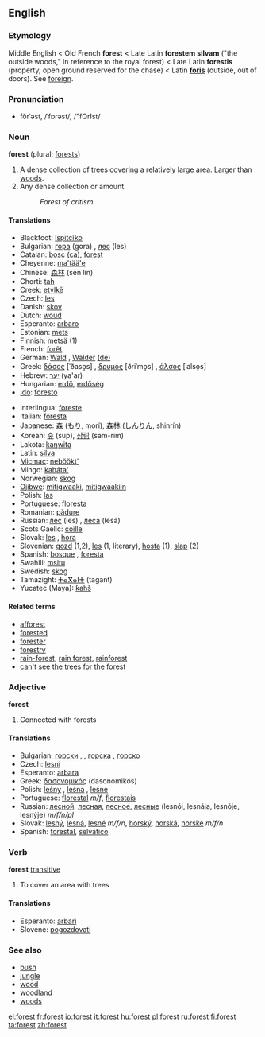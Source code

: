 ==English==

===Etymology===
Middle English < Old French '''forest''' < Late Latin '''forestem silvam''' ("the outside woods," in reference to the royal forest) < Late Latin '''forestis''' (property, open ground reserved for the chase) < Latin '''[[foris]]''' (outside, out of doors). See [[foreign]].

===Pronunciation===
*fŏrˈəst, /ˈfɒrəst/, /"fQrIst/

===Noun===
'''forest''' (plural: [[forests]])
#A dense collection of [[tree]]s covering a relatively large area.  Larger than [[woods]].
#Any dense collection or amount. 
#:''Forest of critism.''

====Translations====
{{top}}
*Blackfoot: [[ĭspitcĭko]]
*Bulgarian: [[гора]] (gora) {{f}}, [[лес]] (les) {{m}}
*Catalan: [[bosc]] {{m}} [[:ca:bosc|(ca)]], [[forest#Catalan|forest]] {{f}}
*Cheyenne: [[ma'tää'e]]
*Chinese: [[森林]] (sēn lín)<!--, [[御猎场]]-->
*Chorti: [[tah]]
*Creek: [[etvlkē]]
*Czech: [[les]] {{m}}
*Danish: [[skov]] {{m}}
*Dutch: [[woud]] {{n}}
*Esperanto: [[arbaro]]
*Estonian: [[mets]]
*Finnish: [[metsä]] (1)
*French: [[forêt]] {{f}}
*German: [[Wald]] {{m}}, [[Wälder]] {{p}} [[:de:Wald|(de)]]
*Greek: [[δάσος]] [ˈðaso̞s] {{n}}, [[δρυμός]] [ðriˈmo̞s] {{m}}, [[άλσος]] [ˈalso̞s] {{n}}
*Hebrew: [[יער]] (ya'ar) {{m}}
*Hungarian: [[erdő]], [[erdőség]]
* [[w:Ido|Ido]]: [[foresto]]
{{mid}}
*Interlingua: [[foreste]]
*Italian: [[foresta]] {{f}}
*Japanese: [[森]] ([[もり]], morí), [[森林]] ([[しんりん]], shinrín)
*Korean: [[숲]] (sup), [[삼림]] (sam-rim)
*Lakota: [[kaƞwita]]
*Latin: [[silva]] {{f}}
*[[Micmac]]: [[nebŏŏkt']]
*Mingo: [[kaháta']]
*Norwegian: [[skog]] {{m}}
*[[Ojibwe]]: [[mitigwaaki]], [[mitigwaakiin]] {{p}}
*Polish: [[las]] {{m}}
*Portuguese: [[floresta]] {{f}}
*Romanian: [[pădure]] {{f}}
*Russian: [[лес]] (les) {{m}}, [[леса]] (lesá) {{p}}
*Scots Gaelic: [[coille]] {{f}}
*Slovak: [[les]] {{m}}, [[hora#Slovak|hora]] {{f}}
*Slovenian: [[gozd]] {{m}} (1,2), [[les]] {{m}} (1, literary), [[hosta]] {{f}} (1), [[slap]] {{m}} (2)
*Spanish: [[bosque]] {{m}}, [[foresta]] {{f}}
*Swahili: [[msitu]]
*Swedish: [[skog]]
*Tamazight: [[ⵜⴰⴳⴰⵏⵜ]] (tagant) {{f}}
*Yucatec (Maya): [[ƙahš]]
{{bottom}}

====Related terms====
*[[afforest]]
*[[forested]]
*[[forester]]
*[[forestry]]
*[[rain-forest]], [[rain forest]], [[rainforest]]
*[[can't see the trees for the forest]]

===Adjective===
'''forest'''
#Connected with forests
<!-- isn't this another case of a noun used as modifier? -->
<!-- Seems to be -- why is this listed as an adjective? -->

====Translations====
*Bulgarian: [[горски]] {{m}}, {{p}}, [[горска]] {{f}}, [[горско]] {{n}}
*Czech: [[lesní]] {{m}}
*Esperanto: [[arbara]]  
*Greek: [[δασονομικός]] (dasonomikós)
*Polish: [[leśny]] {{m}}, [[leśna]] {{f}}, [[leśne]] {{n}}
*Portuguese: [[florestal]] ''m/f'', [[florestais]] {{p}}
*Russian: [[лесной]], [[лесная]], [[лесное]], [[лесные]] (lesnój, lesnája, lesnóje, lesnýje) ''m/f/n/pl''
*Slovak: [[lesný]], [[lesná]], [[lesné]] ''m/f/n'', [[horský]], [[horská]], [[horské]] ''m/f/n''
*Spanish: [[forestal]], [[selvático]]

===Verb===
'''forest''' [[transitive]]
#To cover an area with trees

====Translations====
*Esperanto: [[arbari]]
*Slovene: [[pogozdovati]]

===See also===
*[[bush]]
*[[jungle]]
*[[wood]]
*[[woodland]]
*[[woods]]

[[el:forest]]
[[fr:forest]]
[[io:forest]]
[[it:forest]]
[[hu:forest]]
[[pl:forest]]
[[ru:forest]]
[[fi:forest]]
[[ta:forest]]
[[zh:forest]]